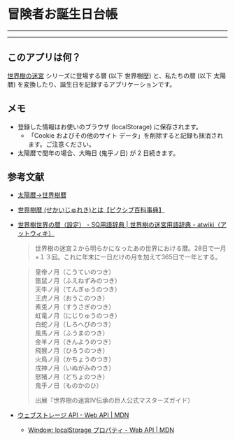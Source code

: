 
# 冒険者お誕生日台帳

<TodaysEtrianDateDisplay />

<SolarEtrianCalendarConverter />

---

<EtrianRegistry />

---

## このアプリは何？

[世界樹の迷宮](https://www.atlus.co.jp/series/sq/) シリーズに登場する暦 (以下 世界樹歴) と、私たちの暦 (以下 太陽暦) を変換したり、誕生日を記録するアプリケーションです。

## メモ

- 登録した情報はお使いのブラウザ (localStorage) に保存されます。
  - 「Cookie およびその他のサイト データ」を削除すると記録も抹消されます。ご注意ください。
- 太陽暦で閏年の場合、大晦日 (鬼乎ノ日) が 2 日続きます。

## 参考文献

- [太陽暦→世界樹暦](https://gsv.xii.jp/tools/sqc/)
- [世界樹暦 (せかいじゅれき)とは【ピクシブ百科事典】](https://dic.pixiv.net/a/世界樹暦)
- [世界樹世界の暦（設定） - SQ用語辞典 \| 世界樹の迷宮用語辞典 - atwiki（アットウィキ）](https://w.atwiki.jp/yougosq/pages/1305.html)

  > 世界樹の迷宮２から明らかになったあの世界における暦。28日で一月×１３回。これに年末に一日だけの月を加えて365日で一年とする。

  > 皇帝ノ月（こうていのつき）<br />
  > 笛鼠ノ月（ふえねずみのつき）<br />
  > 天牛ノ月（てんぎゅうのつき）<br />
  > 王虎ノ月（おうこのつき）<br />
  > 素兎ノ月（すうさぎのつき）<br />
  > 虹竜ノ月（にじりゅうのつき）<br />
  > 白蛇ノ月（しろへびのつき）<br />
  > 風馬ノ月（ふうまのつき）<br />
  > 金羊ノ月（きんようのつき）<br />
  > 飛猴ノ月（ひろうのつき）<br />
  > 火鳥ノ月（かちょうのつき）<br />
  > 戌神ノ月（いぬがみのつき）<br />
  > 怒猪ノ月（どちょのつき）<br />
  > 鬼乎ノ日（ものかのひ）
  >
  > 出展『世界樹の迷宮Ⅳ伝承の巨人公式マスターズガイド）

- [ウェブストレージ API - Web API \| MDN](https://developer.mozilla.org/ja/docs/Web/API/Web_Storage_API)
  - [Window: localStorage プロパティ - Web API \| MDN](https://developer.mozilla.org/ja/docs/Web/API/Window/localStorage)

<Version version="0.1.0" onDate="2025-10-30" />
